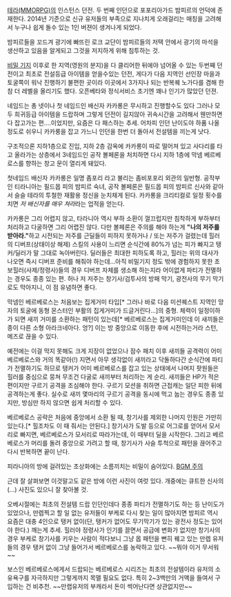 [[테라(MMORPG)]]의 인스턴스 던전.
두 번째 인던으로 포포리아가드 밤피르의 언덕에 존재한다. 
2014년 기준으로 신규 유저들의 부족으로 지나치게 오래걸리는 매칭을 고려해서 누구나 쉽게 돌수 있는 1인 버젼이 생겨나게 되었다.

밤피르들을 꼬드겨 광기에 빠뜨린 로크 교단이 밤피르들의 저택 안에서 광기의 마석을 생산하고 있음을 알게되고 그것을 저지하게 위해 침투하는 것. 

[[비밀 기지]] 이후로 한 지역(영원의 분지)을 다 클리어한 뒤에야 넘어올 수 있는 두번째 던전이고 최초로 전설등급 아이템을 얻을수있는 던전, 게다가 다음 지역인 선인장 마을과 토굴쪽이 워낙 진행하기 불편한 곳이라 이곳에서 3가지나 되는 반복퀘 노가다를 겸해 한참 더 레벨을 올리기도 했다. 오픈베타와 정식서비스 초기엔 꽤나 인기가 많았던 던젼.

네임드는 총 넷이나 첫 네임드인 배신자 카카롱은 무시하고 진행할수도 있다 그러나 모두 희귀등급 아이템을 드랍하며 그렇게 던전이 길지않아 귀속시간을 고려해서 웬만하면 다 잡고가는 편....이었지만, 요즘은 다 패스하는 추세. 어차피 인던 난이도야 하품 나올 정도로 쉬우니 카카룽을 잡고 가느니 인던을 한번 더 돌아서 전설템을 끼는게 낫다.

구조적으론 지하1층으로 진입, 지하 2층 감옥에 카카롱이 따로 떨어져 있고 사다리를 타고 올라가는 상층에서 3네임드인 공작 볼페론을 처치하면 다시 지하 1층에 막넴 베르베로스를 향하는 창고 문이 열리게 돼있다.

첫네임드 배신자 카카롱은 일명 좀포리 라고 불리는 좀비포포리 외관의 일반형. 공작부인 티라니아는 필드몹 피의 밤피르 숙녀, 공작 볼페론은 필드몹 피의 밤피르 신사와 같아서 슬슬 테라의 투철한 재활용 정신을 눈치채게 된다. 카카롱을 크리티컬로 일정 횟수를 치면 ''저 배신자를 매우 쳐라''라는 업적을 얻는다.

카카롱은 그리 어렵지 않고, 타라니아 역시 부하 소환이 껄끄럽지만 침착하게 부하부터 처리하고 다굴하면 그리 어렵진 않다. 다만 볼페론은 주의를 해야 하는게 '''"나의 저주를 받아라."'''하고 시전되는 저주를 근딜들이 피하지 못하거나 / 또는 저주가 걸렸는데 힐러의 디버프(상태이상 해제) 스킬의 사용이 느리면 순식간에 80%가 넘는 피가 빠지고 탱커/딜러가 말 그대로 녹아버린다. 딜러들은 최대한 피하도록 하고, 힐러는 위의 대사가 나오면 즉시 디버프 준비를 해줘야 하는데...아직 비밀기지 정도 밖에 경험하지 못한 초보힐러(사제/정령사)들의 경우 디버프 자체를 생소해 하는지라 어이없게 파티가 전멸하는 경우도 종종 있는 편. 허나 저 저주는 창기사/검투사의 방패 막기, 광전사의 무기 막기로도 막아지니, 이 점 유념하면 좋다.

막넴인 베르베로스는 처음보는 집게거미 타입[* 그러나 바로 다음 미션퀘스트 지역인 망자의 토굴에 동형 몬스터인 부활의 집게거미가 드글거린다...]의 중형. 체력이 일정이하가 되면 새끼 거미를 소환하는 패턴이 있는데[* 베르베로스는 집게거미인데 이 새끼들은 종이 다른 소형 아라크네아다. 엉?] 이는 방 중앙으로 이동한 후에 시전하는거라 스턴, 메즈로 끊을 수 있다.

예전에는 이걸 막지 못해도 크게 지장이 없었으나 잠수 패치 이후 새끼들 공격력이 어미 베르베로스와 거의 똑같아(!) 지면서 아무 생각없이 새끼라고 닥돌하다간 순식간에 파티가 전멸하기도 하므로 탱커가 어미 베르베로스를 잡고 있는 상태에서 나머지 팟원들은 힐러를 중심으로 뭉쳐 무조건 다굴로 새끼부터 처리하는 게 순리. 새끼들은 HP가 적은 편이지만 구르기 공격을 조심해야 한다. 구르기 모션을 취하면 근접캐는 일단 피한 뒤에 공격하는게 좋다. 실수로 새끼 몇마리의 구르기 공격을 동시에 먹고 눕는 경우도 종종 있지만, 방심만 하지 않으면 쉽게 처리할 수 있다.

베르베로스 공략은 처음에 중앙에서 소환 될 때, 창기사를 제외한 나머지 인원은 가만히 있는다.[* 힐조차도 이 때 줘서는 안된다.] 창기사가 도발 등으로 어그로를 얻어서 모서리로 빠지면, 베르베로스가 모서리로 따라가는데, 이 때부터 딜을 시작한다. 그리고 베르베로스가 머리를 돌려 중앙으로 가려고 할 때, 창기사가 사슬 투척으로 패턴을 끊어주고 다시 반복하면 끝이 난다.

피라니아의 방에 걸려있는 초상화에는 소름끼치는 비밀이 숨어있다. [http://gall.dcinside.com/list.php?id=tera&no=148143 BGM 주의]

근데 잘 살펴보면 이것말고도 같은 방에 이런 사진이 여럿 있다. 개중에는 큐트한 신사의(...) 사진도 있으니 잘 찾아볼 것.

오베시절에는 최초의 전설템 드랍 인던인데다 종종 파티가 전멸하기도 하는 등 난이도가 있었으나, 만렙찍고 할 일 없는 유저들이 부케로 다시 찾는 일이 많아지면 밤피르 역시 요즘은 대충 4인으로 탱커 없이(단, 탱커가 없어도 무기막기가 있는 광전사 정도는 있어야 한다.) 깨는게 추세. 힐러야 정령사가 인기를 끌면서 공급에 변화가 없지만 창기사의 경우 부케로 창기사를 키우는 사람이 적다보니 그냥 몹 패턴을 뻔히 꿰고 있는 만렙 유저들의 경우 탱커 없이 그냥 들어가서 베르베로스를 농락하고 있다. ~~뭐야 이거 무서워~~

보스인 베르베로스에게서 드랍되는 베르베로스 시리즈는 최초의 전설템이라 유저의 소유욕구를 자극하지만 그렇게까지 목맬 필요도 없다. 특히 2~3백만의 거액을 들여서 구입하는 건 비추천. ~~만랩유저의 부캐라서 돈이 썩어난다면 상관없지만~~ 

